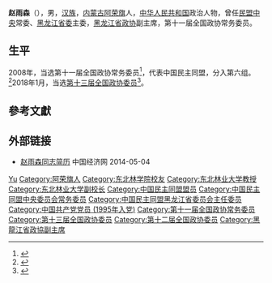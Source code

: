 '''赵雨森'''（{{bd|1957年|7月|}}），男，[[汉族|汉族]]，[[内蒙古|内蒙古]][[阿荣旗|阿荣旗]]人，[[中华人民共和国|中华人民共和国]]政治人物，曾任[[民盟中央|民盟中央]]常委、[[中国民主同盟黑龙江省委员会|黑龙江省委]]主委，[[黑龙江省政协|黑龙江省政协]]副主席，第十一届全国政协常务委员。

== 生平 ==
2008年，当选第十一届全国政协常务委员<ref>{{cite news|title=第十一届全国政协委员名单|url=http://www.indaa.com.cn/zt/2009qglh/zxzs/200903/t20090303_127573.html|accessdate=2013-04-09|newspaper=新华社北京1月25日电 中国人民政治协商会议第十一届全国委员会委员名单(共2237人，2008年1月25日政协第十届全国委员会常务委员会第二十次会议通过)|date=2008年1月25日|deadurl=yes|archiveurl=https://web.archive.org/web/20130928014403/http://www.indaa.com.cn/zt/2009qglh/zxzs/200903/t20090303_127573.html|archivedate=2013年9月28日}}</ref>，代表中国民主同盟，分入第六组。<ref>{{cite news|title=全国政协信息-赵雨森|url=http://www.cppcc.gov.cn/CMS/wylibary/showJcwyxtInfoWylibary.action?tabJcwyxt.guid=11W0001920&wytype=wjwy|accessdate=2013-04-11|newspaper=全国政协委员会|archive-date=2018-01-27|archive-url=https://web.archive.org/web/20180127202552/http://www.cppcc.gov.cn/CMS/wylibary/showJcwyxtInfoWylibary.action?tabJcwyxt.guid=11W0001920&wytype=wjwy|dead-url=no}}</ref>2018年1月，当选[[中国人民政治协商会议第十三届全国委员会委员名单|第十三届全国政协委员]]<ref>{{Cite web|url=http://sports.163.com/18/0126/06/D92BRKK400051C89.html|title=中国人民政治协商会议第十三届全国委员会委员名单|accessdate=2018-01-26|last=|work=网易|archive-url=https://web.archive.org/web/20180127143232/http://sports.163.com/18/0126/06/D92BRKK400051C89.html|archive-date=2018-01-27|dead-url=yes}}</ref>。

== 參考文獻 ==
{{reflist}}

== 外部链接 ==
* [http://district.ce.cn/newarea/sddy/201301/29/t20130129_24073165_5.shtml 赵雨森同志简历] {{Wayback|url=http://district.ce.cn/newarea/sddy/201301/29/t20130129_24073165_5.shtml |date=20191129231053 }} 中国经济网 2014-05-04

{{黑龙江省领导人}}
{{Navboxes 
| title  = 赵雨森在[[中国民主同盟|中国民主同盟]]的职务
| list1  =
{{中国民主同盟第十届中央委员会}}
{{中国民主同盟第十一届中央委员会}}
{{中国民主同盟第十二届中央委员会}}
}}

{{Authority control}}
{{DEFAULTSORT:Zhao赵}}
[[Category:赵姓|Yu]]
[[Category:阿荣旗人|Category:阿荣旗人]]
[[Category:东北林学院校友|Category:东北林学院校友]]
[[Category:东北林业大学教授|Category:东北林业大学教授]]
[[Category:东北林业大学副校长|Category:东北林业大学副校长]]
[[Category:中国民主同盟盟员|Category:中国民主同盟盟员]]
[[Category:中国民主同盟中央委员会常务委员|Category:中国民主同盟中央委员会常务委员]]
[[Category:中国民主同盟黑龙江省委员会主任委员|Category:中国民主同盟黑龙江省委员会主任委员]]
[[Category:中国共产党党员_(1995年入党)|Category:中国共产党党员 (1995年入党)]]
[[Category:第十一届全国政协常务委员|Category:第十一届全国政协常务委员]]
[[Category:第十三届全国政协委员|Category:第十三届全国政协委员]]
[[Category:第十二届全国政协委员|Category:第十二届全国政协委员]]
[[Category:黑龍江省政協副主席|Category:黑龍江省政協副主席]]